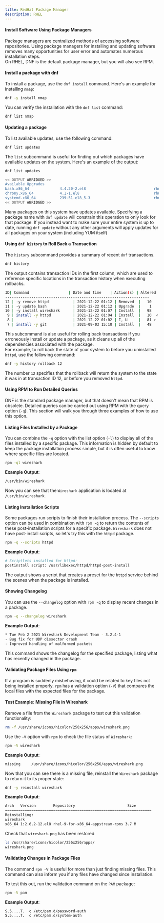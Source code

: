 ```yaml
---
title: RedHat Package Manager
description: RHEL
---
```


#### Install Software Using Package Managers
<Callout>Package managers are centralized methods of accessing software repositories. Using package managers for installing and updating software removes many opportunities for user error and automates numerous installation steps.  
On RHEL, DNF is the default package manager, but you will also see RPM.</Callout>

#### Install a package with dnf
To install a package, use the `dnf install` command. Here's an example for installing `nmap`:

```bash
dnf -y install nmap
```
You can verify the installation with the `dnf list` command:

```bash
dnf list nmap
```

#### Updating a package
To list available updates, use the following command:

```bash
dnf list updates
```

The `list` subcommand is useful for finding out which packages have available updates on the system. Here's an example of the output:

```bash
dnf list updates

<< OUTPUT ABRIDGED >>
Available Upgrades
bash.x86_64              4.4.20-2.el8                               rhui-rhel-8-for-x86_64-baseos-rhui-rpms
chrony.x86_64            4.1-1.el8                                  rhui-rhel-8-for-x86_64-baseos-rhui-rpms
systemd.x86_64           239-51.el8_5.3                             rhui-rhel-8-for-x86_64-baseos-rhui-rpms
<< OUTPUT ABRIDGED >>
```

Many packages on this system have updates available. Specifying a package name with `dnf update` will constrain this operation to only look for that package.
<Callout>If you instead want to make sure your entire system is up to date, running `dnf update` without any other arguments will apply updates for all packages on your system (including YUM itself)</Callout>

#### Using `dnf history` to Roll Back a Transaction

The `history` subcommand provides a summary of recent `dnf` transactions.

```bash
dnf history
```

The output contains transaction IDs in the first column, which are used to reference specific locations in the transaction history when executing rollbacks.

```bash
ID| Command                  | Date and time    | Action(s) | Altered
------------------------------------------------------------------
12 | -y remove httpd           | 2021-12-22 01:12 | Removed  |   10
11 | -y update bash            | 2021-12-22 01:12 | Upgrade  |    1
10 | -y install wireshark      | 2021-12-22 01:07 | Install  |   98
 9 | install -y httpd          | 2021-12-22 01:04 | Install  |   10  <
 8 |                           | 2021-12-22 01:02 | I, U     |   81 >
 7 | install -y git            | 2021-09-03 15:10 | Install  |   48
```

This subcommand is also useful for rolling back transactions if you erroneously install or update a package, as it cleans up all of the dependencies associated with the package.  
For example, to roll back the state of your system to before you uninstalled `httpd`, use the following command:

```bash
dnf -y history rollback 12
```

<Callout>The number `12` specifies that the rollback will return the system to the state it was in at transaction ID 12, or before you removed `httpd`.</Callout>

#### Using RPM to Run Detailed Queries

<Callout>DNF is the standard package manager, but that doesn't mean that RPM is obsolete. Detailed queries can be carried out using RPM with the query option (`-q`). This section will walk you through three examples of how to use this option.</Callout>

#### Listing Files Installed by a Package

You can combine the `-q` option with the list option (`-l`) to display all of the files installed by a specific package. This information is hidden by default to keep the package installation process simple, but it is often useful to know where specific files are located.

```bash
rpm -ql wireshark
```

**Example Output**:
```bash
/usr/bin/wireshark
```

Now you can see that the `Wireshark` application is located at `/usr/bin/wireshark`.

#### Listing Installation Scripts

Some packages run scripts to finish their installation process. The `--scripts` option can be used in combination with `rpm -q` to return the contents of these post-installation scripts for a specific package. `Wireshark` does not have post-install scripts, so let's try this with the `httpd` package.

```bash
rpm -q --scripts httpd
```

**Example Output**:
```bash
# Scriptlets installed for httpd:
postinstall script: /usr/libexec/httpd/httpd-post-install
```

The output shows a script that creates a preset for the `httpd` service behind the scenes when the package is installed.

#### Showing Changelog

You can use the `--changelog` option with `rpm -q` to display recent changes in a package.

```bash
rpm -q --changelog wireshark
```

**Example Output**:
```bash
* Tue Feb 2 2021 Wireshark Development Team - 3.2.4-1
- Bug fix for UDP dissector crash
- Improved handling of malformed packets
```
This command shows the changelog for the specified package, listing what has recently changed in the package.

#### Validating Package Files Using `rpm`

If a program is suddenly misbehaving, it could be related to key files not being installed properly. `rpm` has a validation option (`-V`) that compares the local files with the expected files for the package. 

#### Test Example: Missing File in Wireshark

Remove a file from the `Wireshark` package to test out this validation functionality:

```bash
rm -f /usr/share/icons/hicolor/256x256/apps/wireshark.png
```

Use the `-V` option with `rpm` to check the file status of `Wireshark`:

```bash
rpm -V wireshark
```

**Example Output**:
```bash
missing     /usr/share/icons/hicolor/256x256/apps/wireshark.png
```

Now that you can see there is a missing file, reinstall the `Wireshark` package to return it to its proper state:

```bash
dnf -y reinstall wireshark
```

**Example Output**:
```bash
Arch   Version        Repository                        Size
===================================================================
Reinstalling:
wireshark
x86_64 1:2.6.2-12.el8 rhel-9-for-x86_64-appstream-rpms 3.7 M
```

Check that `wireshark.png` has been restored:

```bash
ls /usr/share/icons/hicolor/256x256/apps/
wireshark.png
```

#### Validating Changes in Package Files

The command `rpm -V` is useful for more than just finding missing files. This command can also inform you if any files have changed since installation. 

To test this out, run the validation command on the `PAM` package:

```bash
rpm -V pam
```

**Example Output**:
```bash
S.5....T.  c /etc/pam.d/password-auth
S.5....T.  c /etc/pam.d/system-auth
```